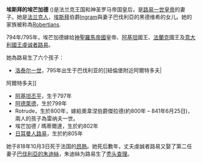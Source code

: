{{多個問題|
{{expand|time=2015-02-12T13:36:25+00:00}}
{{unreferenced|date=2007年10月}}
}}
'''埃斯拜的埃芒加德''' ({{bd|778年||818年|10月3日}})是法兰克王国和神圣罗马帝国皇后，是[[虔诚者路易|路易一世皇帝]]的妻子。她是[[法兰克|法兰克人]]，[[埃斯拜|埃斯拜]]伯爵[[Ingerman_of_Hesbaye|Ingram]]與妻子巴伐利亞的黑德维希的女儿。她的家族被称為[[Robertian_dynasty|Robertians]].

794年/795年，埃芒加德嫁给[[神聖羅馬帝國|神聖羅馬帝國]]皇帝、[[阿基坦|阿基坦]]國王、[[法蘭克|法蘭克]]國王及[[意大利國王|意大利國王]][[虔诚者路易|虔诚者路易]]。

她為路易生了六个孩子：
* [[洛泰尔一世_(中法兰克)|洛泰尔一世]]，795年出生于巴伐利亚的[[紐倫堡附近阿爾特多夫|
阿爾特多夫]]
* [[阿基坦丕平|阿基坦丕平]]，生于797年
* [[阿德萊德|阿德萊德]]，生於799年
* Rotrude，生於800年，嫁給奧韋涅伯爵傑拉德(約800年 – 841年6月25日)，兩人的孩子為雷纳夫一世。
* 埃芒加德 / 瑪蒂爾達，生於約802年
* [[日耳曼人路易|日耳曼人路易]]，生於約805年

她于818年10月3日死于法国的[[昂熱|昂熱]]。她死后數年，丈夫虔誠者路易又娶了第二任妻子[[巴伐利亞的朱迪絲|巴伐利亞的朱迪絲]]，朱迪絲为路易生了[[秃头查理|秃头查理]]。

{{start box}}
{{succession box two to one|title1=[[神聖羅馬帝國皇后|神聖羅馬帝國皇后]]|before1=-|after=[[巴伐利亞的朱迪絲|巴伐利亞的朱迪絲]]|years1=814-818|before2={{tsl|en|Liutgard|柳特加爾德}}|title2=[[法國王后和皇后列表|法蘭克王后]]|years2=814-818}}
{{end box}}{{Authority control}}
